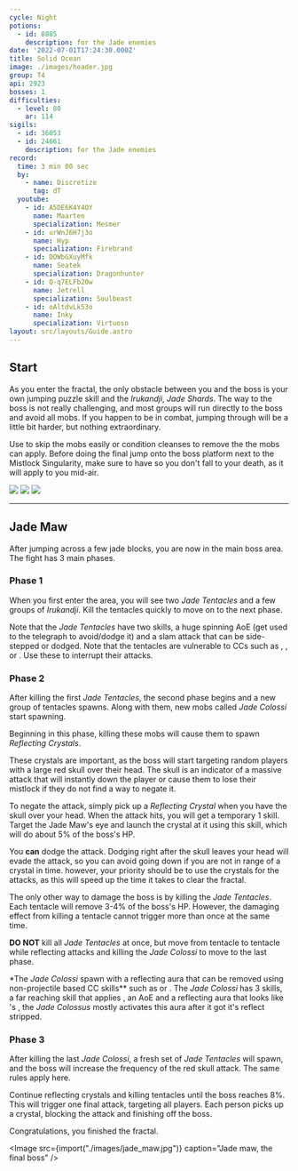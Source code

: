 ```yaml
---
cycle: Night
potions:
  - id: 8885
    description: for the Jade enemies
date: '2022-07-01T17:24:30.000Z'
title: Solid Ocean
image: ./images/header.jpg
group: T4
api: 2923
bosses: 1
difficulties:
  - level: 80
    ar: 114
sigils:
  - id: 36053
  - id: 24661
    description: for the Jade enemies
record:
  time: 3 min 00 sec
  by:
    - name: Discretize
      tag: dT
  youtube:
    - id: A5DE6K4Y4OY
      name: Maarten
      specialization: Mesmer
    - id: urWnJ6H7j3o
      name: Hyp
      specialization: Firebrand
    - id: DOWbGXuyMfk
      name: Seatek
      specialization: Dragonhunter
    - id: Q-q7ELFb20w
      name: Jetrell
      specialization: Soulbeast
    - id: oAltdvLk53o
      name: Inky
      specialization: Virtuoso
layout: src/layouts/Guide.astro
---
```


<Grid>
<GridItem sm="12">

## Start

As you enter the fractal, the only obstacle between you and the boss is your own jumping puzzle skill and the _Irukandji_, _Jade Shards_. The way to the boss is not really challenging, and most groups will run directly to the boss and avoid all mobs. If you happen to be in combat, jumping through will be a little bit harder, but nothing extraordinary.

Use <Effect name="Stealth"/> to skip the mobs easily or condition cleanses to remove the <Condition name="Chilled"/> the mobs can apply. Before doing the final jump onto the boss platform next to the Mistlock Singularity, make sure to have <Boon name="Swiftness"/> so you don't fall to your death, as it will apply <Effect name="Agony"/> to you mid-air.
</GridItem>

<GridItem sm="4">
<Image src={import("./images/start_1.jpg")} caption="" />
</GridItem>

<GridItem sm="4">
<Image src={import("./images/start_2.jpg")} caption="" />
</GridItem>

<GridItem sm="4">
<Image src={import("./images/start_3.jpg")} caption="" />
</GridItem>
</Grid>

---

<Grid>
<GridItem sm="12">

## Jade Maw

After jumping across a few jade blocks, you are now in the main boss area. The fight has 3 main phases.

### Phase 1

When you first enter the area, you will see two _Jade Tentacles_ and a few groups of _Irukandji_. Kill the tentacles quickly to move on to the next phase.

Note that the _Jade Tentacles_ have two skills, a huge spinning AoE (get used to the telegraph to avoid/dodge it) and a slam attack that can be side-stepped or dodged. Note that the tentacles are vulnerable to CCs such as <Control name="Pull"/>, <Control name="Stun"/>, or <Control name="Daze"/>. Use these to interrupt their attacks.

### Phase 2

After killing the first _Jade Tentacles_, the second phase begins and a new group of tentacles spawns. Along with them, new mobs called _Jade Colossi_ start spawning.

Beginning in this phase, killing these mobs will cause them to spawn _Reflecting Crystals_.

These crystals are important, as the boss will start targeting random players with a large red skull over their head. The skull is an indicator of a massive attack that will instantly down the player or cause them to lose their mistlock if they do not find a way to negate it.

To negate the attack, simply pick up a _Reflecting Crystal_ when you have the skull over your head. When the attack hits, you will get a temporary 1 skill. Target the Jade Maw's eye and launch the crystal at it using this skill, which will do about 5% of the boss's HP.

You **can** dodge the attack. Dodging right after the skull leaves your head will evade the attack, so you can avoid going down if you are not in range of a crystal in time. however, your priority should be to use the crystals for the attacks, as this will speed up the time it takes to clear the fractal.

The only other way to damage the boss is by killing the _Jade Tentacles_. Each tentacle will remove 3-4% of the boss's HP. However, the damaging effect from killing a tentacle cannot trigger more than once at the same time.

**DO NOT** kill all _Jade Tentacles_ at once, but move from tentacle to tentacle while reflecting attacks and killing the _Jade Colossi_ to move to the last phase.

\*The _Jade Colossi_ spawn with a reflecting aura that can be removed using non-projectile based CC skills\*\* such as <Control name="Stun"/> or <Control name="Daze"/>. The _Jade Colossi_ has 3 skills, a far reaching skill that applies <Condition name="Crippled"/>, an AoE <Control name="Knockdown"/> and a reflecting aura that looks like <Specialization name="Elementalist"/>'s <Skill name="Magnetic Aura" profession="Elementalist"/>, the _Jade Colossus_ mostly activates this aura after it got it's reflect stripped.

### Phase 3

After killing the last _Jade Colossi_, a fresh set of _Jade Tentacles_ will spawn, and the boss will increase the frequency of the red skull attack. The same rules apply here.

Continue reflecting crystals and killing tentacles until the boss reaches 8%. This will trigger one final attack, targeting all players. Each person picks up a crystal, blocking the attack and finishing off the boss.

Congratulations, you finished the fractal.

</GridItem>
</Grid>

<Image src={import("./images/jade_maw.jpg")} caption="Jade maw, the final boss" />
